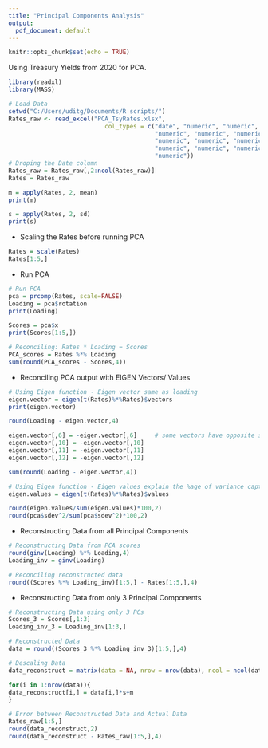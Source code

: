 ---
title: "Principal Components Analysis"
output:
  pdf_document: default
---

```{r setup, include=FALSE}
knitr::opts_chunk$set(echo = TRUE)
```

Using Treasury Yields from 2020 for PCA.

```{r cars}
library(readxl)
library(MASS)

# Load Data
setwd("C:/Users/uditg/Documents/R scripts/")
Rates_raw <- read_excel("PCA_TsyRates.xlsx", 
                           col_types = c("date", "numeric", "numeric", 
                                         "numeric", "numeric", "numeric", 
                                         "numeric", "numeric", "numeric", 
                                         "numeric", "numeric", "numeric", 
                                         "numeric"))
# Droping the Date column
Rates_raw = Rates_raw[,2:ncol(Rates_raw)]
Rates = Rates_raw

m = apply(Rates, 2, mean)
print(m)

s = apply(Rates, 2, sd)
print(s)
```

* Scaling the Rates before running PCA
```{r}
Rates = scale(Rates)
Rates[1:5,]
```

* Run PCA
```{r}
# Run PCA
pca = prcomp(Rates, scale=FALSE)
Loading = pca$rotation
print(Loading)

Scores = pca$x
print(Scores[1:5,])

# Reconciling: Rates * Loading = Scores
PCA_scores = Rates %*% Loading
sum(round(PCA_scores - Scores,4))
```

* Reconciling PCA output with EIGEN Vectors/ Values
```{r}
# Using Eigen function - Eigen vector same as loading
eigen.vector = eigen(t(Rates)%*%Rates)$vectors
print(eigen.vector)

round(Loading - eigen.vector,4)

eigen.vector[,6] = -eigen.vector[,6]     # some vectors have opposite sign
eigen.vector[,10] = -eigen.vector[,10]
eigen.vector[,11] = -eigen.vector[,11]
eigen.vector[,12] = -eigen.vector[,12]

sum(round(Loading - eigen.vector,4))     

# Using Eigen function - Eigen values explain the %age of variance captured
eigen.values = eigen(t(Rates)%*%Rates)$values

round(eigen.values/sum(eigen.values)*100,2)
round(pca$sdev^2/sum(pca$sdev^2)*100,2)
```

* Reconstructing Data from all Principal Components
```{r}
# Reconstructing Data from PCA scores
round(ginv(Loading) %*% Loading,4)
Loading_inv = ginv(Loading)

# Reconciling reconstructed data
round((Scores %*% Loading_inv)[1:5,] - Rates[1:5,],4)
```

* Reconstructing Data from only 3 Principal Components
```{r}
# Reconstructing Data using only 3 PCs
Scores_3 = Scores[,1:3]
Loading_inv_3 = Loading_inv[1:3,]

# Reconstructed Data
data = round((Scores_3 %*% Loading_inv_3)[1:5,],4)

# Descaling Data
data_reconstruct = matrix(data = NA, nrow = nrow(data), ncol = ncol(data))

for(i in 1:nrow(data)){
data_reconstruct[i,] = data[i,]*s+m
}

# Error between Reconstructed Data and Actual Data
Rates_raw[1:5,]
round(data_reconstruct,2)
round(data_reconstruct - Rates_raw[1:5,],4)
```
